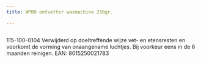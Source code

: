 ```yaml
---
title: WPRO ontvetter wasmachine 250gr.

---
```



<Image src={imageProduct} width={imageProduct.width} alt="" />


115-100-0104
Verwijderd op doeltreffende wijze vet- en etensresten en voorkomt de vorming van onaangename luchtjes.
Bij voorkeur eens in de 6 maanden reinigen.
EAN: 8015250021783
